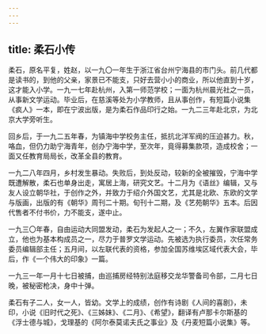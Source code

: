 ```yaml
---
---
---
```

title: 柔石小传
---



柔石，原名平复，姓赵，以一九〇一年生于浙江省台州宁海县的市门头。前几代都是读书的，到他的父亲，家景已不能支，只好去营小小的商业，所以他直到十岁，这才能入小学。一九一七年赴杭州，入第一师范学校；一面为杭州晨光社之一员，从事新文学运动。毕业后，在慈溪等处为小学教师，且从事创作，有短篇小说集《疯人》一本，即在宁波出版，是为柔石作品印行之始。一九二三年赴北京，为北京大学旁听生。

回乡后，于一九二五年春，为镇海中学校务主任，抵抗北洋军阀的压迫甚力。秋，咯血，但仍力助宁海青年，创办宁海中学，至次年，竟得募集款项，造成校舍；一面又任教育局局长，改革全县的教育。

一九二八年四月，乡村发生暴动。失败后，到处反动，较新的全被摧毁，宁海中学既遭解散，柔石也单身出走，寓居上海，研究文艺。十二月为《语丝》编辑，又与友人设立朝华社，于创作之外，并致力于绍介外国文艺，尤其是北欧、东欧的文学与版画，出版的有《朝华》周刊二十期。旬刊十二期，及《艺苑朝华》五本。后因代售者不付书价，力不能支，遂中止。

一九三〇年春，自由运动大同盟发动，柔石为发起人之一；不久，左翼作家联盟成立，他也为基本构成员之一，尽力于普罗文学运动。先被选为执行委员，次任常务委员编辑部主任；五月间，以左联代表的资格，参加全国苏维埃区域代表大会，毕后，作《一个伟大的印象》一篇。

一九三一年一月十七日被捕，由巡捕房经特别法庭移交龙华警备司令部，二月七日晚，被秘密枪决，身中十弹。

柔石有子二人，女一人，皆幼。文学上的成绩，创作有诗剧《人间的喜剧》，未印，小说《旧时代之死》、《三姊妹》、《二月》、《希望》，翻译有卢那卡尔斯基的《浮士德与城》，戈理基的《阿尔泰莫诺夫氏之事业》及《丹麦短篇小说集》等。